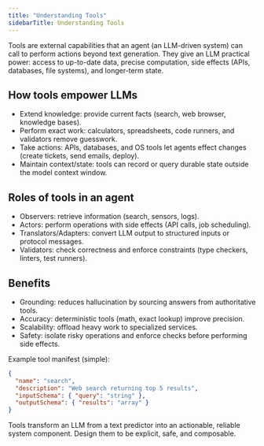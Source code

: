 ```yaml
---
title: "Understanding Tools"
sidebarTitle: Understanding Tools
---
```


Tools are external capabilities that an agent (an LLM-driven system) can call to perform actions beyond text generation. They give an LLM practical power: access to up-to-date data, precise computation, side effects (APIs, databases, file systems), and longer-term state.

## How tools empower LLMs
- Extend knowledge: provide current facts (search, web browser, knowledge bases).
- Perform exact work: calculators, spreadsheets, code runners, and validators remove guesswork.
- Take actions: APIs, databases, and OS tools let agents effect changes (create tickets, send emails, deploy).
- Maintain context/state: tools can record or query durable state outside the model context window.

## Roles of tools in an agent
- Observers: retrieve information (search, sensors, logs).
- Actors: perform operations with side effects (API calls, job scheduling).
- Translators/Adapters: convert LLM output to structured inputs or protocol messages.
- Validators: check correctness and enforce constraints (type checkers, linters, test runners).

## Benefits
- Grounding: reduces hallucination by sourcing answers from authoritative tools.
- Accuracy: deterministic tools (math, exact lookup) improve precision.
- Scalability: offload heavy work to specialized services.
- Safety: isolate risky operations and enforce checks before performing side effects.


Example tool manifest (simple):
```json
{
  "name": "search",
  "description": "Web search returning top 5 results",
  "inputSchema": { "query": "string" },
  "outputSchema": { "results": "array" }
}
```


Tools transform an LLM from a text predictor into an actionable, reliable system component. Design them to be explicit, safe, and composable.